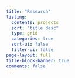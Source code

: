 ```yaml
---
title: "Research"
listing:
  contents: projects
  sort: "title desc"
  type: grid
  categories: true
  sort-ui: false
  filter-ui: false
page-layout: full
title-block-banner: true
comments: false
---
```

